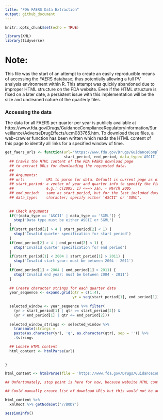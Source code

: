 ```yaml
---
title: "FDA FAERS Data Extraction"
output: github_document
---
```


```r
knitr::opts_chunk$set(echo = TRUE)
```

```r
library(XML)
library(tidyverse)
```

# Note:

This file was the start of an attempt to create an easily reproducible means of accessing the FAERS database; thus potentially allowing a full PV analysis environment within R. This attempt was quickly abandoned due to improper HTML structure on the FDA website. Even if the HTML structure is fixed on a later date, a persistent issue with this implementation will be the size and uncleaned nature of the quarterly files.

### Accessing the data

The data for all FAERS per quarter per year is publicly available at https://www.fda.gov/Drugs/GuidanceComplianceRegulatoryInformation/Surveillance/AdverseDrugEffects/ucm083765.htm. To download these files, a web-crawler function has been written which reads the HTML content of this page to identify all links for a specified window of time.

```r
get_faers_urls <- function(url='https://www.fda.gov/Drugs/GuidanceComplianceRegulatoryInformation/Surveillance/AdverseDrugEffects/ucm083765.htm',
                           start_period, end_period, data_type='ASCII') {
  ## Crawls the HTML content of the FDA FAERS download page
  ## to extract URLs for downloading the requested data.
  ##
  ## Arguments:
  ## url:          URL to parse for data. Default is current page as of June 2017.
  ## start_period: a vector of year and quarter info to specify the first included data.
  ##               e.g.: c(2005, 1) <==> Jan. - March 2005
  ## end_period:   same as start_period, but for the last included data.
  ## data_type:    character; specify either 'ASCII' or 'SGML'.
  
  
  ## Check arguments
  if(!(data_type == 'ASCII' | data_type == 'SGML')) {
    stop('Data type must be either ASCII or SGML')
  }
  if(start_period[2] > 4 | start_period[2] < 1) {
    stop('Invalid quarter specification for start period')
  }
  if(end_period[2] > 4 | end_period[2] < 1) {
    stop('Invalid quarter specification for end period')
  }
  if(start_period[1] < 2004 | start_period[1] > 2011) {
    stop('Invalid start year: must be between 2004 - 2011')
  }
  if(end_period[1] < 2004 | end_period[1] > 2011) {
    stop('Invalid end year: must be between 2004 - 2011')
  }
  
  ## Create character strings for each quarter data
  year_sequence <- expand.grid(qtr = c(1:4), 
                               yr = seq(start_period[1], end_period[1])) %>% as.tbl
  
  selected_window <- year_sequence %>% filter(
    (yr > start_period[1] | qtr >= start_period[2]) &
    (yr < end_period[1] | qtr <= end_period[2]))
  
  selected_window_strings <- selected_window %>% 
    transmute(strings = 
    paste(as.character(yr), 'q', as.character(qtr), sep = '')) %>%
    .$strings

  ## Locate HTML content
  html_content <- htmlParse(url)
  
  
}
```

```r
html_content <- htmlParse(file = 'https://www.fda.gov/Drugs/GuidanceComplianceRegulatoryInformation/Surveillance/AdverseDrugEffects/ucm082193.htm')

## Unfortunately, stop point is here for now, because website HTML content is not being parsed correctly

## Could manually create list of download URLs but this would not be an efficient use of time
```

```r
html_content %>%
  xmlRoot %>% getNodeSet('//BODY')
```




```r
sessionInfo()
```

